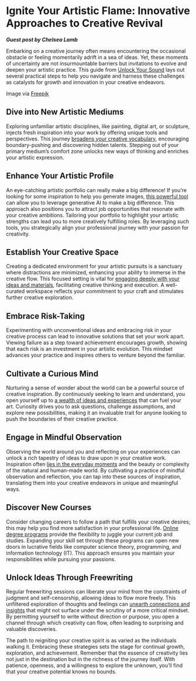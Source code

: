 # Ignite Your Artistic Flame: Innovative Approaches to Creative Revival



***Guest post by Chelsea Lamb***

Embarking on a creative journey often means encountering the occasional obstacle or feeling momentarily adrift in a sea of ideas. Yet, these moments of uncertainty are not insurmountable barriers but invitations to evolve and deepen your artistic practice. This guide from [Unlock Your Sound](https://unlockyoursound.com/) lays out several practical steps to help you navigate and harness these challenges as catalysts for growth and innovation in your creative endeavors.

Image via [Freepik](https://www.freepik.com/free-photo/medium-shot-woman-with-guitar_133761096.htm#fromView=search&page=1&position=4&uuid=e96be2c4-9a1a-40cc-b55c-0dfd2ef48997)

**Dive into New Artistic Mediums**
----------------------------------

Exploring unfamiliar artistic disciplines, like painting, digital art, or sculpture, injects fresh inspiration into your work by offering unique tools and perspectives. This journey [broadens your creative vocabulary](https://julietmeeks.com/exploring-a-new-art-medium-without-confusing-your-audience/), encouraging boundary-pushing and discovering hidden talents. Stepping out of your primary medium’s comfort zone unlocks new ways of thinking and enriches your artistic expression.

**Enhance Your Artistic Profile**
---------------------------------

An eye-catching artistic portfolio can really make a big difference! If you’re looking for some inspiration to help you generate images, [this powerful tool](https://www.adobe.com/uk/products/photoshop/ai.html) can allow you to leverage generative AI to make a big difference. This approach also positions you to attract job opportunities that resonate with your creative ambitions. Tailoring your portfolio to highlight your artistic strengths can lead you to more creatively fulfilling roles. By leveraging such tools, you strategically align your professional journey with your passion for creativity.

**Establish Your Creative Space**
---------------------------------

Creating a dedicated environment for your artistic pursuits is a sanctuary where distractions are minimized, enhancing your ability to immerse in the creative flow. This focused setting is vital for [engaging deeply with your ideas and materials](https://artsycraftsymom.com/tips-to-set-up-a-creative-space-at-home/), facilitating creative thinking and execution. A well-curated workspace reflects your commitment to your craft and stimulates further creative exploration.

**Embrace Risk-Taking**
-----------------------

Experimenting with unconventional ideas and embracing risk in your creative process can lead to innovative solutions that set your work apart. Viewing failure as a step toward achievement encourages growth, showing that each risk is an investment in your artistic evolution. This mindset advances your practice and inspires others to venture beyond the familiar.

**Cultivate a Curious Mind**
----------------------------

Nurturing a sense of wonder about the world can be a powerful source of creative inspiration. By continuously seeking to learn and understand, you open yourself up to [a wealth of ideas and experiences](https://www.psychologytoday.com/us/blog/creative-insights/202202/why-curiosity-is-necessary-creativity) that can fuel your art. Curiosity drives you to ask questions, challenge assumptions, and explore new possibilities, making it an invaluable trait for anyone looking to push the boundaries of their creative practice.

**Engage in Mindful Observation**
---------------------------------

Observing the world around you and reflecting on your experiences can unlock a rich tapestry of ideas to draw upon in your creative work. Inspiration often [lies in the everyday moments](https://www.bridgestreetpsych.com/mindfulness-skills-observe-describe-participate) and the beauty or complexity of the natural and human-made world. By cultivating a practice of mindful observation and reflection, you can tap into these sources of inspiration, translating them into your creative endeavors in unique and meaningful ways.

**Discover New Courses**
------------------------

Consider changing careers to follow a path that fulfills your creative desires; this may help you find more satisfaction in your professional life. [Online degree programs](https://www.neilmosley.com/blog/a-review-of-uk-online-education-in-2021) provide the flexibility to juggle your current job and studies. Expanding your skill set through these programs can open new doors in lucrative fields like computer science theory, programming, and information technology (IT). This approach ensures you maintain your responsibilities while pursuing your passions.

**Unlock Ideas Through Freewriting**
------------------------------------

Regular freewriting sessions can liberate your mind from the constraints of judgment and self-censorship, allowing ideas to flow more freely. This unfiltered exploration of thoughts and feelings can [unearth connections and insights](https://www.microsoft.com/en-us/microsoft-365-life-hacks/writing/benefits-freewriting) that might not surface under the scrutiny of a more critical mindset. By permitting yourself to write without direction or purpose, you open a channel through which creativity can flow, often leading to surprising and valuable discoveries.

The path to reigniting your creative spirit is as varied as the individuals walking it. Embracing these strategies sets the stage for continual growth, exploration, and achievement. Remember that the essence of creativity lies not just in the destination but in the richness of the journey itself. With patience, openness, and a willingness to explore the unknown, you’ll find that your creative potential knows no bounds.

